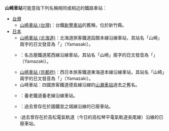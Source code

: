 {{noteTA
|T=zh-tw:山崎車站;zh-hk:山崎站;zh-cn:山崎站;
|1=zh-tw:山崎車站;zh-hk:山崎站;zh-cn:山崎站;
}}
'''山崎車站'''可能意指下列名稱相同或相近的鐵路車站：
* [[台灣|台灣]]
** [[山崎車站_(台灣)|山崎車站 (台灣)]]：台鐵[[新豐車站_(台灣)|新豐車站]]的舊稱，位於新竹縣。
* [[日本|日本]]
** [[山崎車站_(北海道)|山崎車站 (北海道)]]：北海道旅客鐵道函館本線沿線車站，其站名「山崎」兩字的日文發音為「{{lang|ja|やまさき}}」（Yamasaki）。
** {{lj|山崎車站 (愛知縣)|山崎駅 (愛知県)}}：名古屋鐵道尾西線沿線車站，其站名「山崎」兩字的日文發音為「{{lang|ja|やまざき}}」（Yamazaki）。
** [[山崎車站_(京都府)|山崎車站 (京都府)]]：西日本旅客鐵道東海道本線沿線車站，其站名「山崎」兩字的日文發音為「{{lang|ja|やまざき}}」（Yamazaki）。
** 山崎車站：四國旅客鐵道德島線沿線的[[山瀨車站|山瀨車站]]過去之舊名。
** {{lj|美濃山崎車站|美濃山崎駅}}：養老鐵道養老線沿線車站。
** {{lj|薩摩山崎車站|薩摩山崎駅}}：過去曾存在於國鐵宮之城線沿線的已廢車站。
** {{lj|山崎車站 (香川縣)|山崎駅 (香川県)}}:過去曾存在於高松電氣軌道（今日的高松琴平電氣軌道長尾線）沿線的已廢車站。

{{disambig|cat=四字車站名消歧義}}